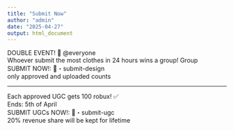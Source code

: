 ```yaml
---
title: "Submit Now"
author: "admin"
date: "2025-04-27"
output: html_document
---
```


DOUBLE EVENT! 🎪 @everyone <br/>
Whoever submit the most clothes in 24 hours wins a group! Group <br/>
SUBMIT NOW!: ⁠📩・submit-design<br/>
only approved and uploaded counts <br/>

----------------------------------------------------------------------


Each approved UGC gets 100 robux! ✅  <br/>
Ends: 5th of April <br/>
SUBMIT UGCs NOW!: ⁠📩・submit-ugc <br/>
20% revenue share will be kept for lifetime <br/>